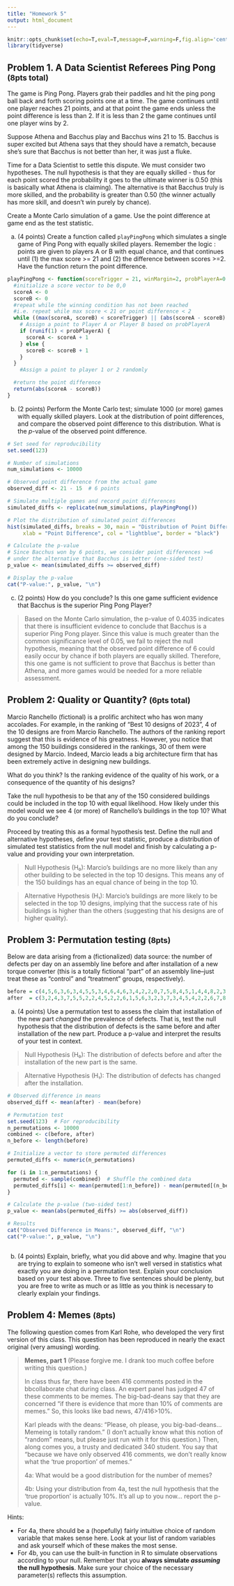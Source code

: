 ```yaml
---
title: "Homework 5"
output: html_document
---
```


```r
knitr::opts_chunk$set(echo=T,eval=T,message=F,warning=F,fig.align='center')
library(tidyverse)
```


## Problem 1. A Data Scientist Referees Ping Pong <small>(8pts total)</small>

The game is Ping Pong. Players grab their paddles and hit the ping pong ball back and forth scoring points one at a time. The game continues until one player reaches 21 points, and at that point the game ends unless the point difference is less than 2. If it is less than 2 the game continues until one player wins by 2. 

Suppose Athena and Bacchus play and Bacchus wins 21 to 15. Bacchus is super excited but Athena says that they should have a rematch, because she's sure that Bacchus is not better than her, it was just a fluke. 

Time for a Data Scientist to settle this dispute. We must consider two hypotheses. The null hypothesis is that they are equally skilled - thus for each point scored the probability it goes to the ultimate winner is $0.50$ (this is basically what Athena is claiming). The alternative is that Bacchus truly is more skilled, and the probability is greater than $0.50$ (the winner actually has more skill, and doesn't win purely by chance).

Create a Monte Carlo simulation of a game. Use the point difference at game end as the test statistic. 

a. (4 points) Create a function called `playPingPong` which simulates a single game of Ping Pong with equally skilled players. Remember the logic : points are given to players A or B with equal chance, and that continues until (1) the max score >= 21 and (2) the difference between scores >=2. Have the function return the point difference.

```r
playPingPong <- function(scoreTrigger = 21, winMargin=2, probPlayerA=0.5){
  #initialize a score vector to be 0,0
  scoreA <- 0
  scoreB <- 0
  #repeat while the winning condition has not been reached
  #i.e. repeat while max score < 21 or point difference < 2
  while ((max(scoreA, scoreB) < scoreTrigger) || (abs(scoreA - scoreB) < winMargin)) {
    # Assign a point to Player A or Player B based on probPlayerA
    if (runif(1) < probPlayerA) {
      scoreA <- scoreA + 1
    } else {
      scoreB <- scoreB + 1
    }
  }
    #Assign a point to player 1 or 2 randomly

  #return the point difference
  return(abs(scoreA - scoreB))
}
```

b. (2 points) Perform the Monte Carlo test; simulate 1000 (or more) games with equally skilled players. Look at the distribution of point differences, and compare the observed point difference to this distribution. What is the *p*-value of the observed point difference.

```r
# Set seed for reproducibility
set.seed(123)

# Number of simulations
num_simulations <- 10000

# Observed point difference from the actual game
observed_diff <- 21 - 15  # 6 points

# Simulate multiple games and record point differences
simulated_diffs <- replicate(num_simulations, playPingPong())

# Plot the distribution of simulated point differences
hist(simulated_diffs, breaks = 30, main = "Distribution of Point Differences",
     xlab = "Point Difference", col = "lightblue", border = "black")

# Calculate the p-value
# Since Bacchus won by 6 points, we consider point differences >=6
# under the alternative that Bacchus is better (one-sided test)
p_value <- mean(simulated_diffs >= observed_diff)

# Display the p-value
cat("P-value:", p_value, "\n")

```


c. (2 points) How do you conclude? Is this one game sufficient evidence that Bacchus is the superior Ping Pong Player?

>Based on the Monte Carlo simulation, the p-value of 0.4035 indicates that there is insufficient evidence to conclude that Bacchus is a superior Ping Pong player. Since this value is much greater than the common significance level of 0.05, we fail to reject the null hypothesis, meaning that the observed point difference of 6 could easily occur by chance if both players are equally skilled. Therefore, this one game is not sufficient to prove that Bacchus is better than Athena, and more games would be needed for a more reliable assessment.


## Problem 2: Quality or Quantity? <small>(6pts total)</small> 

Marcio Ranchello (fictional) is a prolific architect who has won many accolades. For example, in the ranking of "Best 10 designs of 2023", 4 of the 10 designs are from Marcio Ranchello. The authors of the ranking report suggest that this is evidence of his greatness. However, you notice that among the 150 buildings considered in the rankings, 30 of them were designed by Marcio. Indeed, Marcio leads a big architecture firm that has been extremely active in designing new buildings.

What do you think? Is the ranking evidence of the quality of his work, or a consequence of the quantity of his designs?

Take the null hypothesis to be that any of the 150 considered buildings could be included in the top 10 with equal likelihood. How likely under this model would we see 4 (or more) of Ranchello's buildings in the top 10? What do you conclude? 

Proceed by treating this as a formal hypothesis test. Define the null and alternative hypotheses, define your test statistic, produce a distribution of simulated test statistics from the null model and finish by calculating a p-value and providing your own interpretation.

> Null Hypothesis (H₀): Marcio's buildings are no more likely than any other building to be selected in the top 10 designs. This means any of the 150 buildings has an equal chance of being in the top 10.

> Alternative Hypothesis (H₁): Marcio's buildings are more likely to be selected in the top 10 designs, implying that the success rate of his buildings is higher than the others (suggesting that his designs are of higher quality).





## Problem 3: Permutation testing <small>(8pts)</small>

Below are data arising from a (fictionalized) data source: the number of defects per day on an assembly line before and after installation of a new torque converter (this is a totally fictional "part" of an assembly line--just treat these as "control" and "treatment" groups, respectively).

```r
before = c(4,5,6,3,6,3,4,5,5,3,4,6,4,6,3,4,2,2,0,7,5,8,4,5,1,4,4,8,2,3)
after  = c(3,2,4,3,7,5,5,2,2,4,5,2,2,6,1,5,6,3,2,3,7,3,4,5,4,2,2,6,7,8)
```

a) (4 points) Use a permutation test to assess the claim that installation of the new part *changed* the prevalence of defects. That is, test the null hypothesis that the distribution of defects is the same before and after installation of the new part. Produce a p-value and interpret the results of your test in context.

> Null Hypothesis (H₀): The distribution of defects before and after the installation of the new part is the same.

> Alternative Hypothesis (H₁): The distribution of defects has changed after the installation.


```r
# Observed difference in means
observed_diff <- mean(after) - mean(before)

# Permutation test
set.seed(123)  # For reproducibility
n_permutations <- 10000
combined <- c(before, after)
n_before <- length(before)

# Initialize a vector to store permuted differences
permuted_diffs <- numeric(n_permutations)

for (i in 1:n_permutations) {
  permuted <- sample(combined)  # Shuffle the combined data
  permuted_diffs[i] <- mean(permuted[1:n_before]) - mean(permuted[(n_before + 1):length(combined)])
}

# Calculate the p-value (two-sided test)
p_value <- mean(abs(permuted_diffs) >= abs(observed_diff))

# Results
cat("Observed Difference in Means:", observed_diff, "\n")
cat("P-value:", p_value, "\n")



```


b) (4 points) Explain, briefly, what you did above and why. Imagine that you are trying to explain to someone who isn't well versed in statistics what exactly you are doing in a permutation test. Explain your conclusion based on your test above. Three to five sentences should be plenty, but you are free to write as much or as little as you think is necessary to clearly explain your findings.


## Problem 4: Memes <small>(8pts)</small>

The following question comes from Karl Rohe, who developed the very first version of this class. This question has been reproduced in nearly the exact original (very amusing) wording.

> **Memes, part 1** (Please forgive me. I drank too much coffee before writing this question.)
> 
> In class thus far, there have been 416 comments posted in the bbcollaborate chat during class. An expert panel has judged 47 of these comments to be memes. The big-bad-deans say that they are concerned "if there is evidence that more than 10% of comments are memes." So, this looks like bad news, 47/416>10%.
> 
> Karl pleads with the deans: "Please, oh please, you big-bad-deans... Memeing is totally random." (I don't actually know what this notion of "random" means, but please just run with it for this question.) Then, along comes you, a trusty and dedicated 340 student. You say that "because we have only observed 416 comments, we don't really know what the 'true proportion' of memes."
> 
> 4a: What would be a good distribution for the number of memes?
> 
> 4b: Using your distribution from 4a, test the null hypothesis that the 'true proportion' is actually 10%. It's all up to you now... report the p-value.

Hints:

- For 4a, there should be a (hopefully) fairly intuitive choice of random variable that makes sense here. Look at your list of random variables and ask yourself which of these makes the most sense.
- For 4b, you can use the built-in function in R to simulate observations according to your null. Remember that you **always simulate *assuming* the null hypothesis**. Make sure your choice of the necessary parameter(s) reflects this assumption.

